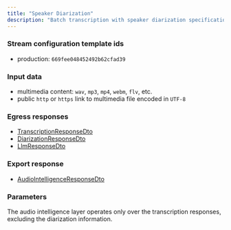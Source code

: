 ```yaml
---
title: "Speaker Diarization"
description: "Batch transcription with speaker diarization specifications using the Vatis Streams API"
---
```



### <Icon icon="sliders" iconType="light" size="24"/>  Stream configuration template ids
* production: `669fee048452492b62cfad39`

### <Icon icon="upload" iconType="light" size="24"/>  Input data
* multimedia content: `wav`, `mp3`, `mp4`, `webm`, `flv`, etc.
* public `http` or `https` link to multimedia file encoded in `UTF-8`

### <Icon icon="download" iconType="light" size="24"/>  Egress responses
- [TranscriptionResponseDto](/api-reference/schemas/egress/transcription-response)
- [DiarizationResponseDto](/api-reference/schemas/egress/diarization-response)
- [LlmResponseDto](/api-reference/schemas/egress/llm-response)

### <Icon icon="file-code" iconType="light" size="24"/>  Export response
- [AudioIntelligenceResponseDto](/api-reference/schemas/export/audio-intelligence-response)

### <Icon icon="wrench" iconType="light" size="24"/>  Parameters
<AccordionGroup>
    <Accordion title="Transcription">
        <TranscriptionParameters/>
    </Accordion>
    <Accordion title="Speaker diarization">
        <SpeakerDiarizationParameters/>
    </Accordion>
    <Accordion title="Audio Intelligence">
        <AudioIntelligenceParameters/>
    </Accordion>
</AccordionGroup>

<Warning>The audio intelligence layer operates only over the transcription responses, excluding the diarization information.</Warning>